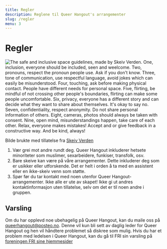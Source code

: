 ```yaml
---
title: Regler
description: Reglene til Queer Hangout's arrangementer
slug: /regler
menu: 3
---
```


# Regler
  
![The safe and inclusive space guidelines, made by Skeiv Verden. One, inclusion, everyone should be included, seen and weelcome. Two, pronouns, respect the pronoun people use. Ask if you don't know. Three, tone of communication, use respectful language, avoid jokes which can easily be misunderstood. Four, touching, ask before making physical contact. People have different needs for personal space. Five, flirting, be mindful of not crossing other people's boundaries, flirting can make some people uncomfortable. Six, privacy, everyone has a different story and can decide what they want to share about themselves. It's okay to say no. Seven, confidentiality, respect anonymity. Do not share personal information of others. Eight, cameras, photos should always be taken with consent. Nine, open mind, misunderstandings happen, take care of each other. Relax, everyone makes mistakes! Accept and or give feedback in a constructive way. And be kind, always!](../images/safespage.jpg "Brukt med tillatelse fra Skeiv Verden") <figcaption>Bilde brukte med tillatelse fra <a href="https://skeivverden.no">Skeiv Verden</a></figcaption>  
   
1. Vær grei mot andre rundt deg. Queer Hangout inkluderer hetsete minoriteter som muslimer, sexarbeidere, funkiser, transfolk, osv.
2. Bare skeive kan være på våre arrangementer. Dette inkluderer deg som er usikker eller utforskende. Det er helt i orden å ta med en assistent eller en ikke-skeiv venn som støtte.
3. Spør før du tar kontakt med noen utenfor Queer Hangout-arrangementer. Ikke alle er ute av skapet! Ikke gi ut andres kontaktinformasjon uten tillatelse, selv om det er til noen andre i gruppen.

## Varsling  
Om du har opplevd noe ubehagelig på Queer Hangout, kan du maile oss på [queerhangout@posteo.no](mailto:queerhangout@posteo.no). Denne vil kun bli sett av daglig leder for Queer Hangout og hen vil håndtere problemet så diskree som mulig. Hvis du har et problem med ledelsen i Queer Hangout, kan du gå til FRI sin varsling på [foreningen FRI sine hjemmesider](https://www.foreningenfri.no/varsling-2)
